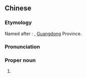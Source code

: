 {{also|梅县话}}
==Chinese==
{{zh-forms|s=梅县话}}
{{wikipedia|lang=zh}}

===Etymology===
Named after {{zh-m|[[梅]][[縣]]}}: {{w|Mei County}}, [[Guangdong]] Province.

===Pronunciation===
{{zh-pron
|m=Méixiànhuà
|c=mui4 jyun6 waa6-2
|h=pfs=Mòi-yen-fa
|cat=pn
}}

===Proper noun===
{{zh-proper noun}}

# {{w|Meixian dialect}} {{gloss|the prestige dialect of Hakka Chinese}}